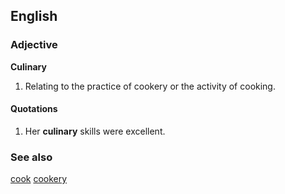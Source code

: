 ==English==
===Adjective===
'''Culinary'''
# Relating to the practice of cookery or the activity of cooking.

====Quotations====
# Her '''culinary''' skills were excellent.

===See also===
[[cook]]
[[cookery]]